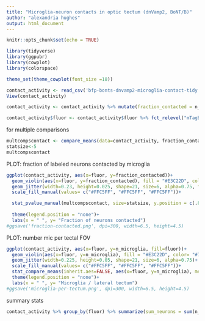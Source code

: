 ```yaml
---
title: "Microglia-neuron contacts in optic tectum (dnVamp2, BoNT/B)"
author: "alexandria hughes"
output: html_document
---
```


```r
knitr::opts_chunk$set(echo = TRUE)
```


```r
library(tidyverse)
library(ggpubr)
library(cowplot)
library(colorspace)
```

```r
theme_set(theme_cowplot(font_size =18))
```

```r
contact_activity <- read_csv('bfp-bonts-dnvamp2-microglia-contact-tidy.csv')
View(contact_activity)
```

```r
contact_activity <- contact_activity %>% mutate(fraction_contacted = n_cont_neurons / n_neurons) %>% mutate(fract_cont_mic_norm = n_cont_neurons/n_neurons/n_microglia)
```

```r
contact_activity$fluor <- contact_activity$fluor %>% fct_relevel("mTagBFP-CAAX","-2A-dnVamp2", "-2A-BoNT/B")
```


for multiple comparisons
```r
multcompscontact <- compare_means(data=contact_activity, fraction_contacted~fluor, method = "wilcox.test", p.adjust.method = "holm") 
statsize<-5
multcompscontact
```

PLOT: fraction of labeled neurons contacted by microglia
```r

ggplot(contact_activity, aes(x=fluor, y=fraction_contacted))+
  geom_violin(aes(x=fluor, y=fraction_contacted), fill = "#E3C22D", color= "#777777", size=1, alpha=0.5, linetype="longdash", scale="width", trim=FALSE, draw_quantiles = c(0.25, 0.5, 0.75))+
  geom_jitter(width=0.23, height=0.025, shape=21, size=6, alpha=0.75, fill="#FFC5FF")+
  scale_fill_manual(values= c("#FFC5FF", "#FFC5FF", "#FFC5FF"))+

  stat_pvalue_manual(multcompscontact, size=statsize, y.position = c(.8,.7,.6))+ #calls stats from previous chunk (mult comp)
  
  theme(legend.position = "none")+
  labs(x = " ", y= "Fraction of neurons contacted")
#ggsave('fraction-contacted.png', dpi=300, width=6.5, height=4.5)
```

PLOT: number mic per tectal FOV
```r
ggplot(contact_activity, aes(x=fluor, y=n_microglia, fill=fluor))+
  geom_violin(aes(x=fluor, y=n_microglia), fill = "#E3C22D", color= "#777777", size=1, alpha=0.5, linetype="longdash", scale="width", trim=FALSE, draw_quantiles = c(0.25, 0.5, 0.75))+
  geom_jitter(width=0.225, height=0.05, shape=21, size=6, alpha=0.75)+
  scale_fill_manual(values= c("#FFC5FF", "#FFC5FF", "#FFC5FF"))+
  stat_compare_means(inherit.aes=FALSE, aes(x=fluor, y=n_microglia), method = "kruskal.test", label = "p.signif", label.x=1.975, label.y=11, size=5.5)+
  theme(legend.position = "none")+
  labs(x = " ", y= "Microglia / lateral tectum")
#ggsave('microglia-per-tectum.png', dpi=300, width=6.5, height=4.5)
```

summary stats
```r
contact_activity %>% group_by(fluor) %>% summarize(sum_neurons = sum(n_neurons), sum_mg = sum(n_microglia))
```

